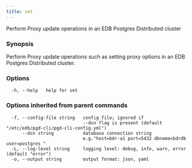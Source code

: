 ```yaml
---
title: set
---
```


Perform Proxy update operations in an EDB Postgres Distributed cluster

### Synopsis

Perform Proxy update operations such as setting proxy options in an EDB Postgres
Distributed cluster.


### Options

```text
  -h, --help   help for set
```

### Options inherited from parent commands

```text
  -f, --config-file string   config file; ignored if 
                             --dsn flag is present (default "/etc/edb/pgd-cli/pgd-cli-config.yml")
      --dsn string           database connection string
                             e.g."host=bdr-a1 port=5432 dbname=bdrdb user=postgres "
  -L, --log-level string     logging level: debug, info, warn, error (default "error")
  -o, --output string        output format: json, yaml
```
